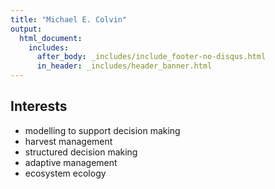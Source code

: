 ```yaml
---
title: "Michael E. Colvin"
output: 
  html_document:
    includes:
      after_body: _includes/include_footer-no-disqus.html
      in_header: _includes/header_banner.html 
---
```


<!--
rmarkdown::render_site("index.Rmd")# build website

rmarkdown::render_site()# build website
-->

## Interests

* modelling to support decision making
* harvest management
* structured decision making
* adaptive management
* ecosystem ecology 